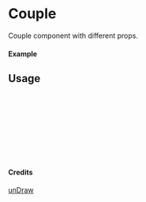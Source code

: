 
<Meta of={Couple} title="unDraw/Couple" />

# Couple

Couple component with different props.

#### Example

<Canvas of={Couple.Primary} />

## Usage

```ts
import { Couple } from "yadl-ui";

const Example = () => {
  return (
      <Couple />
  );
};

export default Example;
```

#### Credits
[unDraw](https://undraw.co/illustrations)

